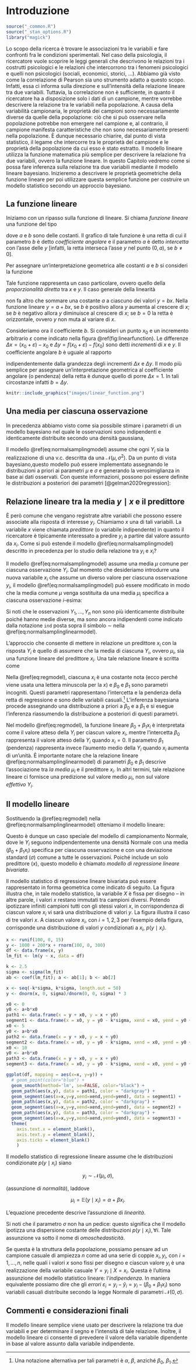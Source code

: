 # Introduzione {#sec-regr-intro}

```r
source("_common.R")
source("_stan_options.R")
library("magick")
```

Lo scopo della ricerca è trovare le associazioni tra le variabili e fare confronti fra le condizioni sperimentali. Nel caso della psicologia, il ricercatore vuole scoprire le leggi generali che descrivono le relazioni tra i costrutti psicologici e le relazioni che intercorrono tra i fenomeni psicologici e quelli non psicologici (sociali, economici, storici, ...). Abbiamo già visto come la correlazione di Pearson sia uno strumento adatto a questo scopo. Infatti, essa ci informa sulla direzione e sull'intensità della relazione lineare tra due variabili. Tuttavia, la correlazione non è sufficiente, in quanto il ricercatore ha a disposizione solo i dati di un campione, mentre vorrebbe descrivere la relazione tra le variabili nella popolazione. A causa della variabilità campionaria, le proprietà dei campioni sono necessariamente diverse da quelle della popolazione: ciò che si può osservare nella popolazione potrebbe non emergere nel campione e, al contrario, il campione manifesta caratteristiche che non sono necessariamente presenti nella popolazione. È dunque necessario chiarire, dal punto di vista statistico, il legame che intercorre tra le proprietà del campione e le proprietà della popolazione da cui esso è stato estratto. Il modello lineare utilizza la funzione matematica più semplice per descrivere la relazione fra due variabili, ovvero la funzione lineare. In questo Capitolo vedremo come si possa fare inferenza sulla relazione tra due variabili mediante il modello lineare bayesiano. Inizieremo a descrivere le proprietà geometriche della funzione lineare per poi utilizzare questa semplice funzione per costruire un modello statistico secondo un approccio bayesiano.

## La funzione lineare

Iniziamo con un ripasso sulla funzione di lineare. Si chiama *funzione lineare* una funzione del tipo

```{=tex}
\begin{equation}
f(x) = a + b x,
\end{equation}
```
dove $a$ e $b$ sono delle costanti. Il grafico di tale funzione è una retta di cui il parametro $b$ è detto *coefficiente angolare* e il parametro $a$ è detto *intercetta* con l'asse delle $y$ \[infatti, la retta interseca l'asse $y$ nel punto $(0,a)$, se $b \neq 0$\].

Per assegnare un'interpretazione geometrica alle costanti $a$ e $b$ si consideri la funzione

```{=tex}
\begin{equation}
y = b x.
\end{equation}
```
Tale funzione rappresenta un caso particolare, ovvero quello della *proporzionalità diretta* tra $x$ e $y$. Il caso generale della linearità

```{=tex}
\begin{equation}
y = a + b x
\end{equation}
```
non fa altro che sommare una costante $a$ a ciascuno dei valori $y = b x$. Nella funzione lineare $y = a + b x$, se $b$ è positivo allora $y$ aumenta al crescere di $x$; se $b$ è negativo allora $y$ diminuisce al crescere di $x$; se $b=0$ la retta è orizzontale, ovvero $y$ non muta al variare di $x$.

Consideriamo ora il coefficiente $b$. Si consideri un punto $x_0$ e un incremento arbitrario $\varepsilon$ come indicato nella figura \@ref(fig:linearfunction). Le differenze $\Delta x = (x_0 + \varepsilon) - x_0$ e $\Delta y = f(x_0 + \varepsilon) - f(x_0)$ sono detti *incrementi* di $x$ e $y$. Il coefficiente angolare $b$ è uguale al rapporto

```{=tex}
\begin{equation}
    b = \frac{\Delta y}{\Delta x} = \frac{f(x_0 + \varepsilon) - f(x_0)}{(x_0 + \varepsilon) - x_0},
\end{equation}
```
indipendentemente dalla grandezza degli incrementi $\Delta x$ e $\Delta y$. Il modo più semplice per assegnare un'interpretazione geometrica al coefficiente angolare (o pendenza) della retta è dunque quello di porre $\Delta x = 1$. In tali circostanze infatti $b = \Delta y$.

```r
knitr::include_graphics("images/linear_function.png")
```

<!-- ## L'errore di misurazione -->

<!-- Per descrivere l'associazione tra due variabili, tuttavia, la funzione lineare non è sufficiente. Nel mondo empirico, infatti, la relazione tra variabili non è mai perfettamente lineare. È dunque necessario includere nel modello lineare anche una componente d'errore, ovvero una componente della $Y$ che non può essere spiegata dal modello lineare. Nel caso di due sole variabili, questo ci conduce alla seguente formulazione del modello lineare: -->

<!-- \begin{equation} -->

<!-- y = \beta_0 + \beta_1 x + \varepsilon, -->

<!-- (\#eq:regbivpop) -->

<!-- \end{equation} -->

<!-- laddove i parametri $\beta_0$ e $\beta_1$ descrivono l'associazione tra le variabili casuali $Y$ e $X$, e il termine d'errore $\varepsilon$ specifica quant'è grande la porzione della variabile $y$ che non può essere predetta nei termini di una relazione lineare con la $X$. -->

<!-- Si noti che la @ref(eq:regbivpop) consente di formulare una predizione, nei termini di un modello lineare, del valore atteso della $Y$ conoscendo $X$, ovvero -->

<!-- \begin{equation} -->

<!-- \hat{Y} = \mathbb{E}(Y \mid X = x) = \beta_0 + \beta_1 x. -->

<!-- (\#eq:regbivpop2) -->

<!-- \end{equation} -->

<!-- In altri termini, se i parametri del modello ($\beta_0$ e $\beta_1$) sono noti, allora è possibile predire la $Y$ sulla base della nostra conoscenza della $X$.  -->

<!-- Per esempio, se conosciamo la relazione lineare tra quoziente di intelligenza ed aspettativa di vita, allora possiamo prevedere quanto a lungo vivrà una persona sulla base del suo QI. Sì, c'è una relazione lineare tra intelligenza e aspettativa di vita [@hambrick2015research]! Ma quando è accurata la previsione? Ciò dipende dal termine d'errore della @ref(eq:regbivpop). Il modello lineare fornisce un metodo per rispondere a domande di questo tipo^[Per una discussione sugli aspetti di base del modello lineare, si veda il [capitolo 7](https://openintro-ims.netlify.app/model-slr.html) di _Introduction to Modern Statistics_.]. -->

## Una media per ciascuna osservazione

In precedenza abbiamo visto come sia possibile stimare i parametri di un modello bayesiano nel quale le osservazioni sono indipendenti e identicamente distribuite secondo una densità gaussiana,

```{=tex}
\begin{equation}
Y_i \stackrel{i.i.d.}{\sim} \mathcal{N}(\mu, \sigma), \quad i = 1, \dots, n.
(\#eq:normalsamplingmodel)
\end{equation}
```
Il modello \@ref(eq:normalsamplingmodel) assume che ogni $Y_i$ sia la realizzazione di una v.c. descritta da una $\mathcal{N}(\mu, \sigma^2)$. Da un punto di vista bayesiano,questo modello può essere implementato assegnando le distribuzioni a priori ai parametri $\mu$ e $\sigma$ e generando la verosimiglianza in base ai dati osservati. Con queste informazioni, possono poi essere definite le distribuzioni a posteriori dei parametri [@gelman2020regression]:

```{=tex}
\begin{align}
Y_i \mid \mu, \sigma & \stackrel{iid}{\sim} \mathcal{N}(\mu, \sigma^2)\notag\\
\mu       & \sim \mathcal{N}(\mu_0, \tau^2) \notag\\
\sigma    & \sim \mbox{Cauchy}(x_0, \gamma) \notag
\end{align}
```
## Relazione lineare tra la media $y \mid x$ e il predittore

È però comune che vengano registrate altre variabili che possono essere associate alla risposta di interesse $y_i$. Chiamiamo $x$ una di tali variabili. La variabile $x$ viene chiamata *predittore* (o variabile indipendente) in quanto il ricercatore è tipicamente interessato a predire $y_i$ a partire dal valore assunto da $x_i$. Come si può estende il modello \@ref(eq:normalsamplingmodel) descritto in precedenza per lo studio della relazione tra $y_i$ e $x_i$?

Il modello \@ref(eq:normalsamplingmodel) assume una media $\mu$ comune per ciascuna osservazione $Y_i$. Dal momento che desideriamo introdurre una nuova variabile $x_i$ che assume un diverso valore per ciascuna osservazione $y_i$, il modello \@ref(eq:normalsamplingmodel) può essere modificato in modo che la media comune $\mu$ venga sostituita da una media $\mu_i$ specifica a ciascuna osservazione $i$-esima:

```{=tex}
\begin{equation}
Y_i \mid \mu_i, \sigma \stackrel{ind}{\sim} \mathcal{N}(\mu_i, \sigma), \quad i = 1, \dots, n.
(\#eq:normalsamplinglinearmodel)
\end{equation}
```
Si noti che le osservazioni $Y_1, \dots, Y_n$ non sono più identicamente distribuite poiché hanno medie diverse, ma sono ancora indipendenti come indicato dalla notazione `ind` posta sopra il simbolo $\sim$ nella \@ref(eq:normalsamplinglinearmodel).

L'approccio che consente di mettere in relazione un predittore $x_i$ con la risposta $Y_i$ è quello di assumere che la media di ciascuna $Y_i$, ovvero $\mu_i$, sia una funzione lineare del predittore $x_i$. Una tale relazione lineare è scritta come

```{=tex}
\begin{equation}
\mu_i = \beta_0 + \beta_ 1 x_i, \quad i = 1, \dots, n.
(\#eq:regmodel)
\end{equation}
```
Nella \@ref(eq:regmodel), ciascuna $x_i$ è una costante nota (ecco perché viene usata una lettera minuscola per la $x$) e $\beta_0$ e $\beta_ 1$ sono parametri incogniti. Questi parametri rappresentano l'intercetta e la pendenza della retta di regressione e sono delle variabili casuali.[^reglin1-1] L'inferenza bayesiana procede assegnando una distribuzione a priori a $\beta_0$ e a $\beta_ 1$ e si esegue l'inferenza riassumendo la distribuzione a posteriori di questi parametri.

[^reglin1-1]: Una notazione alternativa per tali parametri è $\alpha$, $\beta$, anziché $\beta_0$, $\beta_ 1$.

Nel modello \@ref(eq:regmodel), la funzione lineare $\beta_0 + \beta_ 1 x_i$ è interpretata come il valore atteso della $Y_i$ per ciascun valore $x_i$, mentre l'intercetta $\beta_0$ rappresenta il valore atteso della $Y_i$ quando $x_i = 0$. Il parametro $\beta_ 1$ (pendenza) rappresenta invece l'aumento medio della $Y_i$ quando $x_i$ aumenta di un'unità. È importante notare che la relazione lineare \@ref(eq:normalsamplinglinearmodel) di parametri $\beta_0$ e $\beta_ 1$ descrive l'associazione tra *la media* $\mu_i$ e il predittore $x_i$. In altri termini, tale relazione lineare ci fornisce una predizione sul valore medio $\mu_i$, non sul valore *effettivo* $Y_i$.

## Il modello lineare

Sostituendo la \@ref(eq:regmodel) nella \@ref(eq:normalsamplinglinearmodel) otteniamo il modello lineare:

```{=tex}
\begin{equation}
Y_i \mid \beta_0, \beta_ 1, \sigma \stackrel{ind}{\sim} \mathcal{N}(\beta_0 + \beta_ 1 x_i, \sigma), \quad i = 1, \dots, n.
(\#eq:samplinglinearmodel)
\end{equation}
```
Questo è dunque un caso speciale del modello di campionamento Normale, dove le $Y_i$ seguono indipendentemente una densità Normale con una media ($\beta_0 + \beta_ 1 x_i$) specifica per ciascuna osservazione e con una deviazione standard ($\sigma$) comune a tutte le osservazioni. Poiché include un solo predittore ($x$), questo modello è chiamato *modello di regressione lineare bivariata*.

Il modello statistico di regressione lineare bivariata può essere rappresentato in forma geometrica come indicato di seguito. La figura illustra che, in tale modello statistico, la variabile $X$ è fissa per disegno -- in altre parole, i valori $x$ restano immutati tra campioni diversi. Potendo ipotizzare infiniti campioni tutti con gli stessi valori $x$, in corrispondenza di ciascun valore $x_i$ vi sarà una distribuzione di valori $y$. La figura illustra il caso di tre valori $x$. A ciascun valore $x_i$, con $i = 1, 2, 3$ per l'esempio della figura, corrisponde una distribuzione di valori $y$ condizionati a $x_i$, $p(y \mid x_i)$.

```r
x <- runif(100, 0, 15)
y <- 1000 + 200*x + rnorm(100, 0, 300)
df <- data.frame(x, y)
lm_fit <- lm(y ~ x, data = df)

k <- 2.5
sigma <- sigma(lm_fit)
ab <- coef(lm_fit); a <- ab[1]; b <- ab[2]

x <- seq(-k*sigma, k*sigma, length.out = 50)
y <- dnorm(x, 0, sigma)/dnorm(0, 0, sigma) * 3

x0 <- 0
y0 <- a+b*x0
path1 <- data.frame(x = y + x0, y = x + y0)
segment1 <- data.frame(x = x0, y = y0 - k*sigma, xend = x0, yend = y0 + k*sigma)
x0 <- 5
y0 <- a+b*x0
path2 <- data.frame(x = y + x0, y = x + y0)
segment2 <- data.frame(x = x0, y = y0 - k*sigma, xend = x0, yend = y0 + k*sigma)
x0 <- 10
y0 <- a+b*x0
path3 <- data.frame(x = y + x0, y = x + y0)
segment3 <- data.frame(x = x0, y = y0 - k*sigma, xend = x0, yend = y0 + k*sigma)

ggplot(df, mapping = aes(x=x, y=y)) + 
  # geom_point(color="blue") + 
  geom_smooth(method='lm', se=FALSE, color="black") + 
  geom_path(aes(x,y), data = path1, color = "darkgray") + 
  geom_segment(aes(x=x,y=y,xend=xend,yend=yend), data = segment1) +
  geom_path(aes(x,y), data = path2, color = "darkgray") + 
  geom_segment(aes(x=x,y=y,xend=xend,yend=yend), data = segment2) +
  geom_path(aes(x,y), data = path3, color = "darkgray") + 
  geom_segment(aes(x=x,y=y,xend=xend,yend=yend), data = segment3) +
  theme(
    axis.text.x = element_blank(),
    axis.text.y = element_blank(),
    axis.ticks = element_blank()
    )
```

Il modello statistico di regressione lineare assume che le distribuzioni condizionate $p(y \mid x_i)$ siano

$$
y_i \sim \mathcal{N}(\mu_i, \sigma),
$$

(assunzione di *normalità*), laddove

$$
\mu_i = \mathbb{E}(y \mid x_i) = \alpha + \beta x_i.
$$

L'equazione precedente descrive l'assunzione di *linearità*.

Si noti che il parametro $\sigma$ non ha un pedice: questo significa che il modello ipotizza una dispersione costante delle distribuzioni $p(y \mid x_i), \forall i$. Tale assunzione va sotto il nome di *omoschedasticità*.

Se questa è la struttura della popolazione, possiamo pensare ad un campione casuale di ampiezza $n$ come ad una serie di coppie $x_i, y_i$, con $i = 1, \dots, n$, nelle quali i valori $x$ sono fissi per disegno e ciascun valore $y_i$ è una realizzazione della variabile casuale $Y = y_i \mid X = x_i$. Questa è l'ultima assunzione del modello statistico lineare: l'*indipendenza*. In maniera equivalente possiamo dire che gli *errori* $\varepsilon_i = y_i - \hat{y}_i = y_i - (\beta_0 + \beta_1 x_i)$ sono variabili casuali distribuite secondo la legge Normale di parametri $\mathcal{N}(0, \sigma)$.

<!-- Nel modello lineare, l'osservazione $Y_i$ è una variabile casuale, il predittore $x_i$ è una costante fissa, e $\beta_0$, $\beta_1$ e $\sigma$ sono parametri incogniti. Utilizzando il paradigma bayesiano, viene assegnata una distribuzione a priori congiunta a $(\beta_0, \beta_1, \sigma)$. Dopo avere osservato le risposte $Y_i, i = 1, \dots, n$, l'inferenza procede stimando la distribuzione a posteriori dei parametri.  -->

<!-- ::: {.remark} -->

<!-- Nella costruzione di un modello di regressione bayesiano, è importante iniziare dalle basi e procedere un passo alla volta. Sia $Y$ una variabile di risposta e -->

<!-- sia $x$ un predittore o un insieme di predittori. È possibile costruire un modello di regressione di $Y$ su $x$ applicando i seguenti principi generali: -->

<!-- - Stabilire se $Y$  è discreto o continuo. Di conseguenza, identificare l'appropriata struttura dei dati (per esempio, Normale, di Poisson, o Binomiale). -->

<!-- - Esprimere la media di $Y$ come funzione dei predittori $x$ (per esempio, $\mu = \beta_0 + \beta_1 x$). -->

<!-- - Identificare tutti i parametri incogniti del modello (per esempio, $\mu, \beta_1, \beta_2$). -->

<!-- - Valutare quali valori che ciascuno di questi parametri potrebbe assumere. Di conseguenza, identificare le distribuzioni a priori appropriate per questi parametri. -->

<!-- :::  -->

<!-- Nel caso di una variabile $Y$ continua che segue la legge gaussiana e un solo predittore, ad esempio, il modello diventa: -->

<!-- \begin{align}  -->

<!-- Y_i \mid \beta_0, \beta_1, \sigma  &\stackrel{ind}{\sim} \mathcal{N}\left(\mu_i, \sigma^2\right) \;\; \text{ con } \;\; \mu_i = \beta_0 + \beta_1 x_i \notag\\ -->

<!-- \beta_0  &\sim \mathcal{N}\left(\mu_0, \sigma_0^2 \right)  \notag\\ -->

<!-- \beta_1  & \sim \mathcal{N}\left(\mu_1, \sigma_1^2 \right) \notag\\ -->

<!-- \sigma & \sim \text{Cauchy}(x_0, \gamma) \; .\notag -->

<!-- \end{align} -->

<!-- Un algoritmo MCMC viene usato per simulare i campioni dalle distribuzioni a posteriori e, mediante tali campioni, si fanno inferenze sulla risposta attesa $\beta_0 + \beta_1 x$ per ciascuno specifico valore del predittore $x$. Inoltre, è possibile valutare le dimensioni degli errori di previsione mediante un indice sintetico della densità a posteriori della deviazione standard $\sigma$. -->

<!-- In maniera equivalente, il modello @ref(eq:samplinglinearmodel) può essere formulato come -->

<!-- \begin{equation} -->

<!-- Y_i = \mu_i + \varepsilon_i, \quad i = 1, \dots, n, -->

<!-- (\#eq:samplinglinearmodel2) -->

<!-- \end{equation} -->

<!-- dove la risposta media è $\mu_i = \beta_0 + \beta_ 1 x_i$ e i residui $\varepsilon_1, \dots, \varepsilon_n$ sono i.i.d. da una Normale con media 0 e deviazione standard $\sigma$.  -->

## Commenti e considerazioni finali {.unnumbered}

Il modello lineare semplice viene usato per descrivere la relazione tra due variabili e per determinare il segno e l'intensità di tale relazione. Inoltre, il modello lineare ci consente di prevedere il valore della variabile dipendente in base al valore assunto dalla variabile indipendente.

<!-- Il modello lineare semplice è in realtà molto limitato, in quanto descrive soltanto la relazione tra la variabile dipendente $y$ e una sola variabile esplicativa $x$. Esso diventa molto più utile quando incorpora più variabili indipendenti. In questo secondo caso, però, i calcoli per la stima dei coefficienti del modello diventano più complicati. Abbiamo deciso di iniziare considerando il modello lineare semplice perché, in questo caso, sia la logica dell'inferenza sia le procedure di calcolo sono facilmente maneggiabili. Nel caso più generale, quello del modello lineare multiplo (ovvero, con più di un predittore), la logica dell'inferenza rimane identica a quella discussa qui, ma le procedure di calcolo richiedono l'uso dell'algebra matriciale. Il modello lineare multiplo può includere sia regressori quantitativi, sia regressori qualitativi, utilizzando un opportuno schema di codifica. È interessante notare come un modello lineare multiplo che include una sola variabile esplicativa qualitativa corrisponde all'analisi della varianza ad una via; un modello lineare multiplo che include più di una variabile esplicativa qualitativa corrisponde all'analisi della varianza più vie. Possiamo qui concludere dicendo che il modello lineare, nelle sue varie forme e varianti, costituisce la tecnica di analisi dei dati maggiormente usata in psicologia. -->
